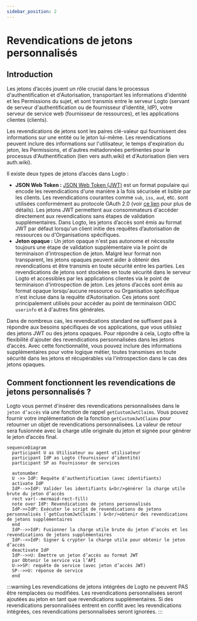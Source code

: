 ```yaml
---
sidebar_position: 2
---
```


# Revendications de jetons personnalisés

## Introduction

Les jetons d’accès jouent un rôle crucial dans le processus d'authentification et d'Autorisation, transportant les informations d'identité et les Permissions du sujet, et sont transmis entre le serveur Logto (servant de serveur d'authentification ou de fournisseur d’identité, IdP), votre serveur de service web (fournisseur de ressources), et les applications clientes (clients).

Les revendications de jetons sont les paires clé-valeur qui fournissent des informations sur une entité ou le jeton lui-même. Les revendications peuvent inclure des informations sur l'utilisateur, le temps d'expiration du jeton, les Permissions, et d'autres métadonnées pertinentes pour le processus d'Authentification (lien vers auth.wiki) et d'Autorisation (lien vers auth.wiki).

Il existe deux types de jetons d’accès dans Logto :

- **JSON Web Token :** [JSON Web Token (JWT)](https://datatracker.ietf.org/doc/html/rfc7519) est un format populaire qui encode les revendications d'une manière à la fois sécurisée et lisible par les clients. Les revendications courantes comme `sub`, `iss`, `aud`, etc. sont utilisées conformément au protocole OAuth 2.0 (voir [ce lien](https://datatracker.ietf.org/doc/html/rfc7519#section-4) pour plus de détails). Les jetons JWT permettent aux consommateurs d'accéder directement aux revendications sans étapes de validation supplémentaires. Dans Logto, les jetons d’accès sont émis au format JWT par défaut lorsqu'un client initie des requêtes d’autorisation de ressources ou d'Organisations spécifiques.
- **Jeton opaque :** Un jeton opaque n'est pas autonome et nécessite toujours une étape de validation supplémentaire via le point de terminaison d'introspection de jeton. Malgré leur format non transparent, les jetons opaques peuvent aider à obtenir des revendications et être transmis en toute sécurité entre les parties. Les revendications de jetons sont stockées en toute sécurité dans le serveur Logto et accessibles par les applications clientes via le point de terminaison d'introspection de jeton. Les jetons d’accès sont émis au format opaque lorsqu'aucune ressource ou Organisation spécifique n'est incluse dans la requête d’Autorisation. Ces jetons sont principalement utilisés pour accéder au point de terminaison OIDC `userinfo` et à d'autres fins générales.

Dans de nombreux cas, les revendications standard ne suffisent pas à répondre aux besoins spécifiques de vos applications, que vous utilisiez des jetons JWT ou des jetons opaques. Pour répondre à cela, Logto offre la flexibilité d'ajouter des revendications personnalisées dans les jetons d’accès. Avec cette fonctionnalité, vous pouvez inclure des informations supplémentaires pour votre logique métier, toutes transmises en toute sécurité dans les jetons et récupérables via l'introspection dans le cas des jetons opaques.

## Comment fonctionnent les revendications de jetons personnalisés ?

Logto vous permet d'insérer des revendications personnalisées dans le `jeton d’accès` via une fonction de rappel `getCustomJwtClaims`. Vous pouvez fournir votre implémentation de la fonction `getCustomJwtClaims` pour retourner un objet de revendications personnalisées. La valeur de retour sera fusionnée avec la charge utile originale du jeton et signée pour générer le jeton d’accès final.

```mermaid
sequenceDiagram
  participant U as Utilisateur ou agent utilisateur
  participant IdP as Logto (fournisseur d’identité)
  participant SP as Fournisseur de services

  autonumber
  U ->> IdP: Requête d’authentification (avec identifiants)
  activate IdP
  IdP-->>IdP: Valider les identifiants &<br/>générer la charge utile brute du jeton d’accès
  rect var(--mermaid-rect-fill)
  note over IdP: Revendications de jetons personnalisés
  IdP->>IdP: Exécuter le script de revendications de jetons personnalisés (`getCustomJwtClaims`) &<br/>obtenir des revendications de jetons supplémentaires
  end
  IdP-->>IdP: Fusionner la charge utile brute du jeton d’accès et les revendications de jetons supplémentaires
  IdP-->>IdP: Signer & crypter la charge utile pour obtenir le jeton d’accès
  deactivate IdP
  IdP-->>U: Émettre un jeton d’accès au format JWT
  par Obtenir le service via l’API
  U->>SP: requête de service (avec jeton d’accès JWT)
  SP-->>U: réponse de service
  end
```

:::warning
Les revendications de jetons intégrées de Logto ne peuvent PAS être remplacées ou modifiées. Les revendications personnalisées seront ajoutées au jeton en tant que revendications supplémentaires. Si des revendications personnalisées entrent en conflit avec les revendications intégrées, ces revendications personnalisées seront ignorées.
:::
